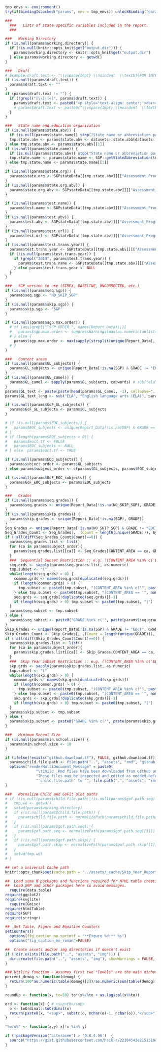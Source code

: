 
```r
  tmp_envs <- environment()
  try(if(bindingIsLocked("params", env = tmp_envs)) unlockBinding("params", env = tmp_envs))  #  required if params is sent in through YAML

  ###
	###   Lists of state specific variables included in the report.
	###

  ###   Working Directory
  if (is.null(params$working.directory)) {
    if (!is.null(knitr::opts_knit$get("output.dir"))) {
      params$working.directory <- knitr::opts_knit$get("output.dir")
    } else params$working.directory <- getwd()
  }

  ###   Draft
  # Example draft.text <- "\\vspace{16pt} \\noindent  \\textbf{FOR INTERNAL USE ONLY - DO NOT CIRCULATE!} \\vspace{20pt}"
  if (is.null(params$draft.text)) {
    params$draft.text <- ""
  }
  if (params$draft.text != "") {
    if (!grepl("[\\]|[<]", params$draft.text)) {
      params$draft.text <- paste0("<p style='text-align: center;'><br><strong>", params$draft.text, "</strong><br></p>")
      # params$draft.text <- paste0("\\vspace{16pt} \\noindent  \\textbf{", params$draft.text, "} \\vspace{20pt}")
    }
  }

  ###   State name and education organization
  if (is.null(params$state.abv)) {
    if (is.null(params$state.name)) stop("State name or abbreviation parameter (state.name or state.abv) must be provided at a minimum!")
    tmp.state.abv <- params$state.abv <- datasets::state.abb[datasets::state.name == params$state.name] # getStateAbbreviation(params$state.name, type="Abbreviation") # Doesn't work in all cases...
  } else tmp.state.abv <- params$state.abv[[1]]
  if (is.null(params$state.name)) {
    if (is.null(params$state.abv)) stop("State name or abbreviation parameter (state.name or state.abv) must be provided at a minimum!")
    tmp.state.name <- params$state.name <- SGP::getStateAbbreviation(tmp.state.abv, type="state")
  } else tmp.state.name <- params$state.name[[1]]

  if (is.null(params$state.org)) {
    params$state.org <- SGPstateData[[tmp.state.abv]][["Assessment_Program_Information"]][["Organization"]][["Name"]]
  }
  if (is.null(params$state.org.abv)) {
    params$state.org.abv <- SGPstateData[[tmp.state.abv]][["Assessment_Program_Information"]][["Organization"]][["Abbreviation"]]
  }

  if (is.null(params$test.name)) {
    params$test.name <- SGPstateData[[tmp.state.abv]][["Assessment_Program_Information"]][["Assessment_Name"]]
  }
  if (is.null(params$test.abv)) {
    params$test.abv <- SGPstateData[[tmp.state.abv]][["Assessment_Program_Information"]][["Assessment_Abbreviation"]]
  }
  if (is.null(params$test.url)) {
    params$test.url <- SGPstateData[[tmp.state.abv]][["Assessment_Program_Information"]][["Organization"]][["URL"]]
  }
  if (is.null(params$test.trans.year)) {
    params$test.trans.year <- SGPstateData[[tmp.state.abv]][["Assessment_Program_Information"]][["Assessment_Transition"]][["Year"]]
    if (!is.null(params$test.trans.year)) {
      if (grepl("2019", params$test.trans.year)) {
        params$test.trans.name <- SGPstateData[[tmp.state.abv]][["Assessment_Program_Information"]][["Assessment_Transition"]][["Assessment_Abbreviation"]]
      } else params$test.trans.year <- NULL
    }
  }

  ###   SGP version to use (SIMEX, BASELINE, UNCORRECTED, etc.)
  if (is.null(params$seq.sgp)) {
    params$seq.sgp <- "NO_SKIP_SGP"
  }
  if (is.null(params$skip.sgp)) {
    params$skip.sgp <- "SGP"
  }

  if (is.null(params$sgp.max.order)) {
    # if (any(grepl("^SGP_ORDER_", names(Report_Data)))){
    #   params$sgp.max.order <- suppressWarnings(max(as.numeric(unlist(strsplit(grep("^SGP_ORDER_", names(Report_Data), value=TRUE), "_"))), na.rm=TRUE))
    # } else {
      params$sgp.max.order <- max(sapply(strsplit(unique(Report_Data[, as.character(SGP_NORM_GROUP)]), ";"), length))-1
    # }
  }

  ###   Content areas
  if (is.null(params$GL_subjects)) {
    params$GL_subjects <- unique(Report_Data[!is.na(SGP) & GRADE != "EOCT", CONTENT_AREA])
  }
  if (is.null(params$GL_camel)) {
    params$GL_camel <- sapply(params$GL_subjects, capwords) # sub("ela", "ELA", tolower(params$GL_subjects))
  }
  params$GL_text <- paste(paste(head(params$GL_camel, -1), collapse=", "), tail(params$GL_camel, 1), sep=" and ") # sub("ela", "ELA", tolower(params$GL_text))
  params$GL_text_long <- sub("ELA", "English language arts (ELA)", params$GL_text) # "English language arts (ELA) and mathematics"

  if (is.null(params$GoF_GL_subjects)) {
    params$GoF_GL_subjects <- params$GL_subjects
  }

  # if (is.null(params$EOC_subjects)) {
  #   params$EOC_subjects <- unique(Report_Data[!is.na(SGP) & GRADE == "EOCT", CONTENT_AREA])
  # }
  # if (length(params$EOC_subjects > 0)) {
  #   params$eoct.tf <- FALSE
  #   params$EOC_subjects <- NULL
  # } else  params$eoct.tf <- TRUE

  if (is.null(params$EOC_subjects)) {
    params$subject_order <- params$GL_subjects
  } else params$subject_order <- c(params$GL_subjects, params$EOC_subjects)

  if (is.null(params$GoF_EOC_subjects)) {
    params$GoF_EOC_subjects <- params$EOC_subjects
  }

  ###   Grades
  if (is.null(params$seq.grades)) {
    params$seq.grades <- unique(Report_Data[!is.na(NO_SKIP_SGP), GRADE])
  }
  if (is.null(params$skip.grades)) {
    params$skip.grades <- unique(Report_Data[!is.na(SGP), GRADE])
  }
  Seq_Grades <- unique(Report_Data[!is.na(NO_SKIP_SGP) & GRADE != "EOCT", GRADE, CONTENT_AREA])
  Seq_Grades_Count <- Seq_Grades[, .(Count = length(unique(GRADE))), by = CONTENT_AREA]
  if (!all(diff(Seq_Grades_Count$Count)==0)) {
    params$seq.grades.list <- list()
    for (ca in params$subject_order){
      params$seq.grades.list[[ca]] <- Seq_Grades[CONTENT_AREA == ca, GRADE]
    }  
    ###  Sequential Subset Restriction :: e.g. ((CONTENT_AREA %in% c('ELA', 'MATHEMATICS') & GRADE %in% 4:10)|(CONTENT_AREA == 'SCIENCE' & GRADE %in% 5:10))
    seq.grds <- sapply(params$seq.grades.list, as.numeric)
    tmp.subset <- "("
    while(length(seq.grds) > 0) {
      common.grds <- names(seq.grds[duplicated(seq.grds)])
      if (length(common.grds) > 0) {
        tmp.subset <- paste0(tmp.subset, "(CONTENT_AREA %in% c('", paste(names(seq.grds)[1], common.grds, sep="', '"), "') & GRADE %in% ", paste0(range(seq.grds[[1]]), collapse=":"), ")")
      } else tmp.subset <- paste0(tmp.subset, "(CONTENT_AREA == '", names(seq.grds)[1], "') & GRADE %in% ", paste0(range(seq.grds[[1]]), collapse=":"), ")")
      seq.grds <- seq.grds[!duplicated(seq.grds)][-1]
      if (length(seq.grds) > 0) tmp.subset <- paste0(tmp.subset, "|")
    }
    params$seq.subset <- tmp.subset
  } else {
    params$seq.subset <- paste0("GRADE %in% c('", paste(params$seq.grades, collapse="','"), "')")
  }
  Skip_Grades <- unique(Report_Data[!is.na(SGP) & GRADE != "EOCT", GRADE, CONTENT_AREA])
  Skip_Grades_Count <- Skip_Grades[, .(Count = length(unique(GRADE))), by = CONTENT_AREA]
  if (!all(diff(Skip_Grades_Count$Count)==0)) {
    params$skip.grades.list <- list()
    for (ca in params$subject_order){
      params$skip.grades.list[[ca]] <- Skip_Grades[CONTENT_AREA == ca, GRADE]
    }
    ###  Skip Year Subset Restriction :: e.g. ((CONTENT_AREA %in% c('ELA', 'MATHEMATICS') & GRADE %in% 5:10)|(CONTENT_AREA == 'SCIENCE' & GRADE %in% 6:10))
    skp.grds <- sapply(params$skip.grades.list, as.numeric)
    tmp.subset <- "("
    while(length(skp.grds) > 0) {
      common.grds <- names(skp.grds[duplicated(skp.grds)])
      if (length(common.grds) > 0) {
        tmp.subset <- paste0(tmp.subset, "(CONTENT_AREA %in% c('", paste(names(skp.grds)[1], common.grds, sep="', '"), "') & GRADE %in% ", paste0(range(skp.grds[[1]]), collapse=":"), ")")
      } else tmp.subset <- paste0(tmp.subset, "(CONTENT_AREA == '", names(skp.grds)[1], "') & GRADE %in% ", paste0(range(skp.grds[[1]]), collapse=":"), ")")
      skp.grds <- skp.grds[!duplicated(skp.grds)][-1]
      if (length(skp.grds) > 0) tmp.subset <- paste0(tmp.subset, "|")
    }
    params$skip.subset <- tmp.subset
  } else {
    params$skip.subset <- paste0("GRADE %in% c('", paste(params$skip.grades, collapse="','"), "')")
  }

  ###   Minimum School Size
  if (is.null(params$min.school.size)) {
    params$min.school.size <- 10
  }

  if (ifelse(!exists("github.download.tf"), FALSE, github.download.tf)) {
    params$child.file.path <- file.path("..", "assets", "rmd", "github_children")
    options("renderMultiDocument_Message" = paste0(
                "\tChild .Rmd files have been downloaded from Github and 'child.file.path' parameter temporarily set to '", file.path(".", "assets", "github_children"), "'!!!\n\t",
                "These files may be inspected and edited as needed before re-rendering. In order to keep files for future use/re-rendering, set    \n\t",
                "'child.file.path' to '", file.path(".", "assets", "rmd", "github_children"), "' in 'report_params' list or 'params' YAML to avoid file re-download/overwrite.     "))
  }

  ###   Normalize Child and GoFit plot paths
  # if (!is.null(params$child.file.path)|!is.null(params$gof.path.seq)|!is.null(params$gof.path.skip)) {
  #   tmp.wd <- getwd()
  #   setwd(params$working.directory)
  #   if (!is.null(params$child.file.path)) {
  #     params$child.file.path <- normalizePath(params$child.file.path[[1]]) # need the '[[1]]' to knit to .Rmd for testing/editing
  #   }
  #   if (!is.null(params$gof.path.seq)) {
  #     params$gof.path.seq <- normalizePath(params$gof.path.seq[[1]])
  #   }
  #   if (!is.null(params$gof.path.skip)) {
  #     params$gof.path.skip <- normalizePath(params$gof.path.skip[[1]])
  #   }
  #   setwd(tmp.wd)
  # }
```


```r
  ## set a universal Cache path
  knitr::opts_chunk$set(cache.path = "../assets/_cache/Skip_Year_Report")

  ##  Load some R packages and functions required for HTML table creation silently.
  ##  Load SGP and other packages here to avoid messages.
	require(data.table)
  require(ggplot2)
  require(svglite)
	require(Gmisc)
  require(htmlTable)
  require(SGP)
  require(stringr)

  ##  Set Table, Figure and Equation Counters
  setCounters()
	options(fig_caption_no_sprintf = "**Figure %d:** %s")
	options("fig_caption_no_roman"=FALSE)

  ##  Create assets and/or img directories if doesn't exist
  if (!dir.exists(file.path("..", "assets", "img"))) {
    dir.create(file.path("..", "assets", "img"), showWarnings = FALSE, recursive = TRUE)
  }

  ### Utility function - Assumes first two "levels" are the main dichotomy
  percent_demog <- function(demog) {
  	return(100*as.numeric(table(demog)[2])/as.numeric(sum(table(demog)[1:2])))
  }

  roundUp <- function(x, to=50) to*(x%/%to + as.logical(x%%to))

  ord <- function(x) { # <sup>th</sup>
    o <- toOrdinal::toOrdinal(x)
    return(paste0(x, "<sup>", substr(o, nchar(o)-1, nchar(o)),"</sup>"))
  }

  "%w/o%" <- function(x,y) x[!x %in% y]

  if (!packageVersion("Literasee") > '0.0.4.96')  {
    source("https://gist.githubusercontent.com/hack-r/22104543e2151519c41a8f0ce042b31c/raw/01731f3176b4ee471785639533d38eda4790ab77/numbers2words.r")
  }
```
